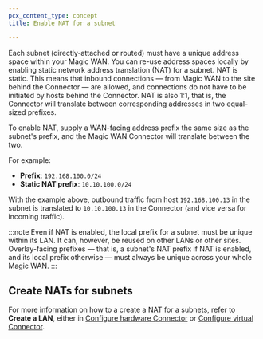 ```yaml
---
pcx_content_type: concept
title: Enable NAT for a subnet

---
```


Each subnet (directly-attached or routed) must have a unique address space within your Magic WAN. You can re-use address spaces locally by enabling static network address translation (NAT) for a subnet. NAT is static. This means that inbound connections — from Magic WAN to the site behind the Connector — are allowed, and connections do not have to be initiated by hosts behind the Connector. NAT is also 1:1, that is, the Connector will translate between corresponding addresses in two equal-sized prefixes.

To enable NAT, supply a WAN-facing address prefix the same size as the subnet's prefix, and the Magic WAN Connector will translate between the two.

For example:

- **Prefix**: `192.168.100.0/24`
- **Static NAT prefix**: `10.10.100.0/24`

With the example above, outbound traffic from host `192.168.100.13` in the subnet is translated to `10.10.100.13` in the Connector (and vice versa for incoming traffic).

:::note
Even if NAT is enabled, the local prefix for a subnet must be unique within its LAN. It can, however, be reused on other LANs or other sites. Overlay-facing prefixes — that is, a subnet's NAT prefix if NAT is enabled, and its local prefix otherwise — must always be unique across your whole Magic WAN.
:::

## Create NATs for subnets

For more information on how to a create a NAT for a subnets, refer to **Create a LAN**, either in [Configure hardware Connector](/magic-wan/configuration/connector/configure-hardware-connector/#3-create-a-lan) or [Configure virtual Connector](/magic-wan/configuration/connector/configure-virtual-connector/#3-create-a-lan).
